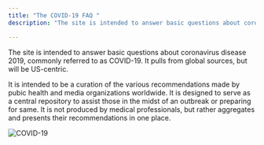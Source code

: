 ```yaml
---
title: "The COVID-19 FAQ "
description: "The site is intended to answer basic questions about coronavirus disease 2019, commonly referred to as COVID-19."

---
```


The site is intended to answer basic questions about coronavirus disease 2019, commonly referred to as COVID-19. It pulls from global sources, but will be US-centric. 

It is intended to be a curation of the various recommendations made by pubic health and media organizations worldwide. It is designed to serve as a central repository to assist those in the midst of an outbreak or preparing for same. It is not produced by medical professionals, but rather aggregates and presents their recommendations in one place. 

![COVID-19](covid-19-b.jpg)